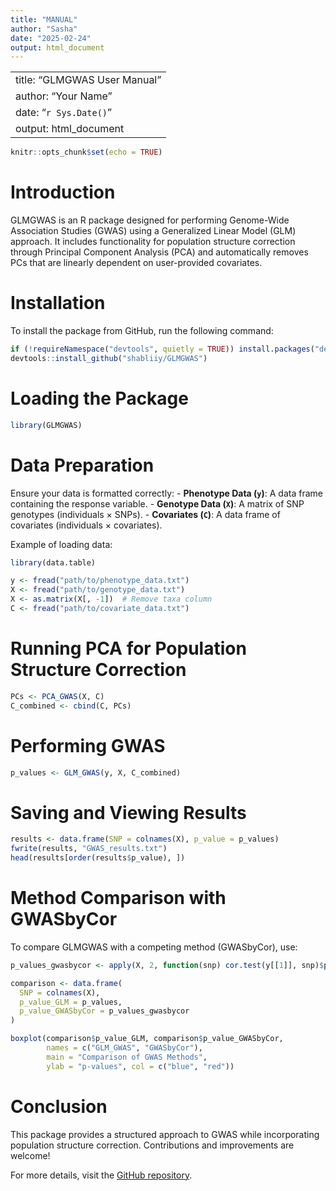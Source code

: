 ```yaml
---
title: "MANUAL"
author: "Sasha"
date: "2025-02-24"
output: html_document
---
```

---
title: "GLMGWAS User Manual"
author: "Your Name"
date: "`r Sys.Date()`"
output: html_document
---

```r
knitr::opts_chunk$set(echo = TRUE)
```

# Introduction

GLMGWAS is an R package designed for performing Genome-Wide Association Studies (GWAS) using a Generalized Linear Model (GLM) approach. It includes functionality for population structure correction through Principal Component Analysis (PCA) and automatically removes PCs that are linearly dependent on user-provided covariates.

# Installation

To install the package from GitHub, run the following command:

```r
if (!requireNamespace("devtools", quietly = TRUE)) install.packages("devtools")
devtools::install_github("shabliiy/GLMGWAS")
```

# Loading the Package

```r
library(GLMGWAS)
```

# Data Preparation

Ensure your data is formatted correctly:
- **Phenotype Data (`y`)**: A data frame containing the response variable.
- **Genotype Data (`X`)**: A matrix of SNP genotypes (individuals × SNPs).
- **Covariates (`C`)**: A data frame of covariates (individuals × covariates).

Example of loading data:

```r
library(data.table)

y <- fread("path/to/phenotype_data.txt")
X <- fread("path/to/genotype_data.txt")
X <- as.matrix(X[, -1])  # Remove taxa column
C <- fread("path/to/covariate_data.txt")
```

# Running PCA for Population Structure Correction

```r
PCs <- PCA_GWAS(X, C)
C_combined <- cbind(C, PCs)
```

# Performing GWAS

```r
p_values <- GLM_GWAS(y, X, C_combined)
```

# Saving and Viewing Results

```r
results <- data.frame(SNP = colnames(X), p_value = p_values)
fwrite(results, "GWAS_results.txt")
head(results[order(results$p_value), ])
```

# Method Comparison with GWASbyCor

To compare GLMGWAS with a competing method (GWASbyCor), use:

```r
p_values_gwasbycor <- apply(X, 2, function(snp) cor.test(y[[1]], snp)$p.value)

comparison <- data.frame(
  SNP = colnames(X),
  p_value_GLM = p_values,
  p_value_GWASbyCor = p_values_gwasbycor
)

boxplot(comparison$p_value_GLM, comparison$p_value_GWASbyCor,
        names = c("GLM_GWAS", "GWASbyCor"),
        main = "Comparison of GWAS Methods",
        ylab = "p-values", col = c("blue", "red"))
```

# Conclusion

This package provides a structured approach to GWAS while incorporating population structure correction. Contributions and improvements are welcome!

For more details, visit the [GitHub repository](https://github.com/shabliiy/GLMGWAS).
